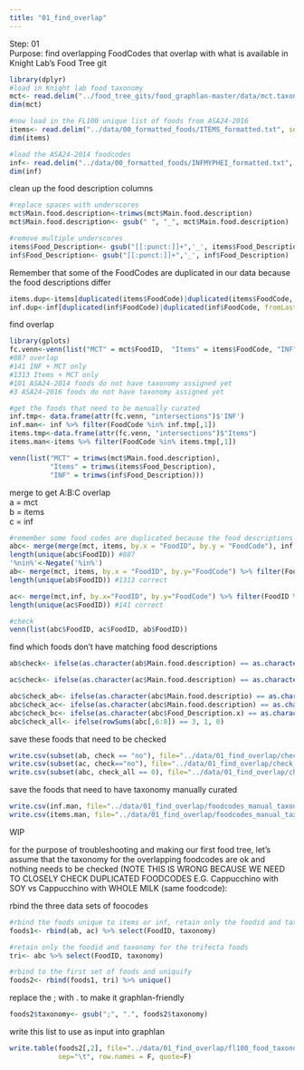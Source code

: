 ```yaml
---
title: "01_find_overlap"
---
```


Step: 01    
Purpose: find overlapping FoodCodes that overlap with what is available in Knight Lab's Food Tree git   

```r
library(dplyr)
#load in Knight lab food taxonomy
mct<- read.delim("../food_tree_gits/food_graphlan-master/data/mct.taxonomy.txt", sep="\t")
dim(mct)

#now load in the FL100 unique list of foods from ASA24-2016
items<- read.delim("../data/00_formatted_foods/ITEMS_formatted.txt", sep="\t")
dim(items)

#load the ASA24-2014 foodcodes
inf<- read.delim("../data/00_formatted_foods/INFMYPHEI_formatted.txt", sep="\t")
dim(inf)
```

clean up the food description columns
```r
#replace spaces with underscores
mct$Main.food.description<-trimws(mct$Main.food.description)
mct$Main.food.description<- gsub(" ", "_", mct$Main.food.description)

#remove multiple underscores
items$Food_Description<- gsub("[[:punct:]]+",'_', items$Food_Description)
inf$Food_Description<- gsub("[[:punct:]]+",'_', inf$Food_Description)

```


Remember that some of the FoodCodes are duplicated in our data because the food descriptions differ
```r
items.dup<-items[duplicated(items$FoodCode)|duplicated(items$FoodCode, fromLast=TRUE),]
inf.dup<-inf[duplicated(inf$FoodCode)|duplicated(inf$FoodCode, fromLast=TRUE),]

```


find overlap  
```r
library(gplots)
fc.venn<-venn(list("MCT" = mct$FoodID,  "Items" = items$FoodCode, "INF" = inf$FoodCode))
#887 overlap 
#141 INF + MCT only 
#1313 Items + MCT only
#101 ASA24-2014 foods do not have taxonomy assigned yet
#3 ASA24-2016 foods do not have taxonomy assigned yet 

#get the foods that need to be manually curated
inf.tmp<- data.frame(attr(fc.venn, "intersections")$'INF')
inf.man<- inf %>% filter(FoodCode %in% inf.tmp[,1])
items.tmp<-data.frame(attr(fc.venn, "intersections")$"Items")
items.man<-items %>% filter(FoodCode %in% items.tmp[,1])

venn(list("MCT" = trimws(mct$Main.food.description),  
          "Items" = trimws(items$Food_Description), 
          "INF" = trimws(inf$Food_Description)))


```

merge to get A:B:C overlap  
a = mct   
b = items  
c = inf  
```r
#remember some food codes are duplicated because the food descriptions differ
abc<- merge(merge(mct, items, by.x = "FoodID", by.y = "FoodCode"), inf, by.x= "FoodID", by.y="FoodCode")
length(unique(abc$FoodID)) #887
'%nin%'<-Negate('%in%')
ab<- merge(mct, items, by.x = "FoodID", by.y="FoodCode") %>% filter(FoodID %nin% inf$FoodCode)
length(unique(ab$FoodID)) #1313 correct

ac<- merge(mct,inf, by.x="FoodID", by.y="FoodCode") %>% filter(FoodID %nin% items$FoodCode)
length(unique(ac$FoodID)) #141 correct

#check
venn(list(abc$FoodID, ac$FoodID, ab$FoodID))
```

find which foods don't have matching food descriptions
```r
ab$check<- ifelse(as.character(ab$Main.food.description) == as.character(ab$Food_Description),"yes", "no")

ac$check<- ifelse(as.character(ac$Main.food.description) == as.character(ac$Food_Description),"yes", "no")

abc$check_ab<- ifelse(as.character(abc$Main.food.descriptio) == as.character(abc$Food_Description.x), 1, 0)
abc$check_ac<- ifelse(as.character(abc$Main.food.description) == as.character(abc$Food_Description.y), 1, 0)
abc$check_bc<- ifelse(as.character(abc$Food_Description.x) == as.character(abc$Food_Description.y), 1, 0)
abc$check_all<- ifelse(rowSums(abc[,6:8]) == 3, 1, 0)
```

save these foods that need to be checked
```r
write.csv(subset(ab, check == "no"), file="../data/01_find_overlap/check_mct_items.csv", row.names=F)
write.csv(subset(ac, check=="no"), file="../data/01_find_overlap/check_mct_infmyphei.csv", row.names=F)
write.csv(subset(abc, check_all == 0), file="../data/01_find_overlap/check_mct_items_infmyphei.csv", row.names=F)
```

save the foods that need to have taxonomy manually curated   
```r
write.csv(inf.man, file="../data/01_find_overlap/foodcodes_manual_taxonomy_inf.csv", row.names=F)
write.csv(items.man, file="../data/01_find_overlap/foodcodes_manual_taxonomy_items.csv", row.names=F)
```


######### WIP ########## 

for the purpose of troubleshooting and making our first food tree, let's assume that the taxonomy for the overlapping foodcodes are ok and nothing needs to be checked (NOTE THIS IS WRONG BECAUSE WE NEED TO CLOSELY CHECK DUPLICATED FOODCODES E.G. Cappucchino with SOY vs Cappucchino with WHOLE MILK (same foodcode):   

rbind the three data sets of foocodes   
```r
#rbind the foods unique to items or inf, retain only the foodid and taxonomy
foods1<- rbind(ab, ac) %>% select(FoodID, taxonomy)

#retain only the foodid and taxonomy for the trifecta foods
tri<- abc %>% select(FoodID, taxonomy)

#rbind to the first set of foods and uniquify 
foods2<- rbind(foods1, tri) %>% unique()
```

replace the ; with . to make it graphlan-friendly
```r
foods2$taxonomy<- gsub(";", ".", foods2$taxonomy)
```

write this list to use as input into graphlan 
```r
write.table(foods2[,2], file="../data/01_find_overlap/fl100_food_taxonomy_PRACTICE.txt", 
            sep="\t", row.names = F, quote=F)
```

